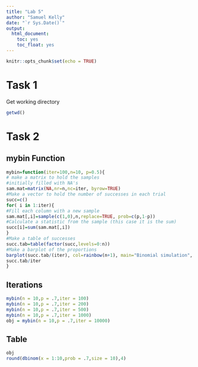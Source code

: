 ```yaml
---
title: "Lab 5"
author: "Samuel Kelly"
date: "`r Sys.Date()`"
output: 
  html_document:
    toc: yes
    toc_float: yes
---
```


```r
knitr::opts_chunk$set(echo = TRUE)
```

# Task 1
Get working directory
```r
getwd()
```

# Task 2

## mybin Function
```r
mybin=function(iter=100,n=10, p=0.5){
# make a matrix to hold the samples
#initially filled with NA's
sam.mat=matrix(NA,nr=n,nc=iter, byrow=TRUE)
#Make a vector to hold the number of successes in each trial
succ=c()
for( i in 1:iter){
#Fill each column with a new sample
sam.mat[,i]=sample(c(1,0),n,replace=TRUE, prob=c(p,1-p))
#Calculate a statistic from the sample (this case it is the sum)
succ[i]=sum(sam.mat[,i])
}
#Make a table of successes
succ.tab=table(factor(succ,levels=0:n))
#Make a barplot of the proportions
barplot(succ.tab/(iter), col=rainbow(n+1), main="Binomial simulation", xlab="Number of successes")
succ.tab/iter
}
```

## Iterations
```r
mybin(n = 10,p = .7,iter = 100)
mybin(n = 10,p = .7,iter = 200)
mybin(n = 10,p = .7,iter = 500)
mybin(n = 10,p = .7,iter = 1000)
obj = mybin(n = 10,p = .7,iter = 10000)
```

## Table
```r
obj
round(dbinom(x = 1:10,prob = .7,size = 10),4)
```

